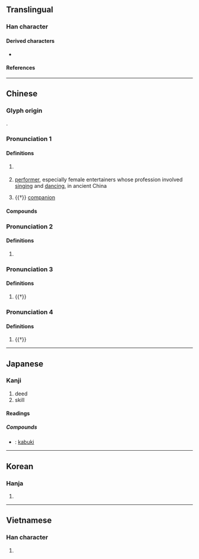 {{character info}}
==Translingual==

===Han character===
{{Han char|rn=9|rad=人|as=04|sn=6|four=24247|canj=OJE|ids=⿰亻支}}

====Derived characters====
* {{l|mul|[[𩛑]]}}

====References====
{{Han ref|kx=0095.210|dkj=00436|dj=0202.050|hdz=10119.020|uh=4F0E}}

----

==Chinese==
{{zh-forms}}

===Glyph origin===
{{Han etym}}
{{Han compound|人|支|ls=psc|c1=s|c2=p|t1=person}}.

===Pronunciation 1===
{{zh-pron
|m=jì
|c=gei6
|h=pfs=
|md=
|mn=
|w=
|mc=2
|oc=1,3
|cat=n
}}

====Definitions====
{{zh-hanzi}}

# {{lb|zh|literary}} {{zh-alt-form|技|[[skill]]}}
#: {{zh-x|伎倆{liǎng}|underhanded trick; dishonest tactic}}
# {{lb|zh|historical}} [[performer]], especially female entertainers whose profession involved [[singing]] and [[dancing]], in ancient China
# {{†}} [[companion]]

====Compounds====
{{zh-der|女伎|伎館|司空伎倆|伎癢|展伎|家伎|坐部伎|伎倆|伎坊|敏於伎|油花伎倆|故伎重演|本等伎倆|歌伎|材伎|歌舞伎|薄伎|鬼魅伎倆|鬼蜮伎倆|繩伎}}

===Pronunciation 2===
{{zh-pron
|m=qí
|c=kei4
|h=pfs=
|md=
|mn=
|w=
|mc=1
|oc=n,2
|cat=a
}}

====Definitions====
{{zh-hanzi}}

# {{zh-only|伎伎}}

===Pronunciation 3===
{{zh-pron
|m=zhì
|c=
|h=pfs=
|md=
|mn=
|w=
|mc=3
|oc=n,1
|cat=v
}}

====Definitions====
{{zh-hanzi}}

# {{†}} {{zh-alt-form|忮}}

===Pronunciation 4===
{{zh-pron
|m=qì
|c=
|h=pfs=
|md=
|mn=
|w=
|cat=v
}}

====Definitions====
{{zh-hanzi}}

# {{†}} {{zh-alt-form|𢺵}}

----

==Japanese==

===Kanji===
{{ja-kanji|grade=|rs=人04}}

# deed
#skill 

====Readings====
{{ja-readings
|on=き, ぎ
|kun=わざ-
}}

=====Compounds=====
* {{ja-r|歌舞伎|かぶき}}: [[kabuki]]

----

==Korean==

===Hanja===
{{ko-hanja|hangeul=[[기]]|rv=gi|mr=ki}}

# {{rfdef|ko|sort=人04}}

----

==Vietnamese==

===Han character===
{{vi-readings|reading=[[kĩ]]|rs=人04}}

# {{rfdef|vi|sort=人04}}